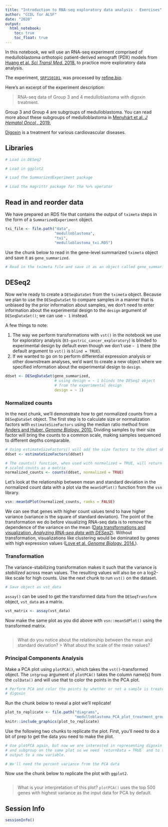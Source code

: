 ```yaml
---
title: "Introduction to RNA-seq exploratory data analysis - Exercises"
author: "CCDL for ALSF"
date: "2020"
output:
  html_notebook:
    toc: true
    toc_float: true
---
```


In this notebook, we will use an RNA-seq experiment comprised of medulloblastoma orthotopic patient-derived xenograft (PDX) models from [Huang et al. _Sci Transl Med._ 2018.](https://doi.org/10.1126/scitranslmed.aat0150) to practice more exploratory data analysis.

The experiment, [`SRP150101`](https://www.refine.bio/experiments/SRP150101/transcriptome-analysis-of-group-3-and-4-medulloblastoma-orthotopic-xenograft-mice-with-digoxin-treatment), was processed by [refine.bio](https://www.refine.bio/).

Here's an excerpt of the experiment description:

> RNA-seq data of Group 3 and 4 medulloblastoma with digoxin treatment.

Group 3 and Group 4 are subgroups of medulloblastoma. 
You can read more about these subgroups of medulloblastoma in [Menyhárt et al. _J Hematol Oncol ._ 2019.](https://doi.org/10.1186/s13045-019-0712-y)

[Digoxin](https://en.wikipedia.org/wiki/Digoxin) is a treatment for various cardiovascular diseases.

## Libraries

```r
# Load in DESeq2

# Load in ggplot2

# Load the SummarizedExperiment package

# Load the magrittr package for the %>% operator

```

## Read in and reorder data

We have prepared an RDS file that contains the output of `tximeta` steps in the form of a `SummarizedExperiment` object. 

```r
txi_file <- file.path("data",
                      "medulloblastoma",
                      "txi",
                      "medulloblastoma_txi.RDS")
```

Use the chunk below to read in the gene-level summarized `tximeta` object and save it as `gene_summarized`.

```r
# Read in the tximeta file and save it as an object called gene_summarized

```

## DESeq2 

Now we're ready to create a `DESeqDataSet` from the `tximeta` object.
Because we plan to use the `DESeqDataSet` to compare samples in a manner that is unbiased by the prior information about samples, we don't need to enter information about the experimental design to the `design` argument of `DESeqDataSet()`; we can use `~ 1` instead.

A few things to note:

1. The way we perform transformations with `vst()` in the notebook we use for exploratory analysis (`03-gastric_cancer_exploratory`) is blinded to experimental design by default even though we don't use `~ 1` there (the default argument to `vst()` is `blind = TRUE`).
2. If we wanted to go on to perform differential expression analysis or other downstream analyses, we'd want to create a new object where we specified information about the experimental design to `design`.

```r
ddset <- DESeqDataSet(gene_summarized,
                      # using design = ~ 1 blinds the DESeq2 object
                      # from the experimental design
                      design = ~ 1)
```

### Normalized counts

In the next chunk, we'll demonstrate how to get normalized counts from a `DESeqDataSet` object.
The first step is to calculate size or normalization factors with `estimateSizeFactors` using the median ratio method from [Anders and Huber. _Genome Biology._ 2010.](https://doi.org/10.1186/gb-2010-11-10-r106)
Dividing samples by their size factor will bring the counts to a common scale, making samples sequenced to different depths comparable.

```r
# Using estimateSizeFactors() will add the size factors to the ddset object
ddset <- estimateSizeFactors(ddset)

# The counts() function, when used with normalized = TRUE, will return the 
# scaled counts as a matrix
normalized_counts <- counts(ddset, normalized = TRUE)
```

Let's look at the relationship between mean and standard deviation in the normalized count data with a plot via the `meanSdPlot()` function from the `vsn` library.

```r
vsn::meanSdPlot(normalized_counts, ranks = FALSE)
```

We can see that genes with higher count values tend to have higher variance (variance is the square of standard deviation).
The point of the transformation we do before visualizing RNA-seq data is to remove the dependence of the variance on the mean ([Data transformations and visualization, _Analyzing RNA-seq data with DESeq2_](https://bioconductor.org/packages/devel/bioc/vignettes/DESeq2/inst/doc/DESeq2.html#data-transformations-and-visualization)).
Without transformation, visualizations like clustering would be dominated by genes with high expression values ([Love et al. _Genome Biology._ 2014.](https://doi.org/10.1186/s13059-014-0550-8)).

### Transformation

The variance-stabilizing transformation makes it such that the variance is _stabilized_ across mean values.
The resulting values will also be on a log2-like scale for high counts.
Use the next chunk to run `vst()` on the dataset.

```r
# Save object as vst_data

```

`assay()` can be used to get the transformed data from the `DESeqTransform` object, `vst_data` as a matrix.

```r
vst_matrix <- assay(vst_data)
```

Now make the same plot as you did above with `vsn::meanSdPlot()` using the transformed matrix.

```r

```

> What do you notice about the relationship between the mean and standard deviation? > What about the scale of the mean values?

### Principal Components Analysis

Make a PCA plot using `plotPCA()`, which takes the `vst()`-transformed object.
The `intgroup` argument of `plotPCA()` takes the column name(s) from the `colData()` and will use that to color the points in the PCA plot.

```r
# Perform PCA and color the points by whether or not a sample is treated with
# digoxin

```

Run the chunk below to reveal a plot we'll replicate!

```r
plot_to_replicate <- file.path("diagrams", 
                               "medulloblastoma_PCA_plot_treatment_group.png")
knitr::include_graphics(plot_to_replicate)
```

Use the following two chunks to replicate the plot. 
First, you'll need to do a bit of prep to get the data you need to make the plot.

```r
# Use plotPCA again, but now we are interested in representing digoxin treatment 
# and subgroup on the same plot so we need `returnData = TRUE` and to save the 
# output to a new variable.

# We'll need the percent variance from the PCA data  

```

Now use the chunk below to replicate the plot with `ggplot2`.

```r

```

> What is your interpretation of this plot?
`plotPCA()` uses the top 500 genes with highest variance as the input data for PCA by default.

## Session Info

```r
sessionInfo()
```
